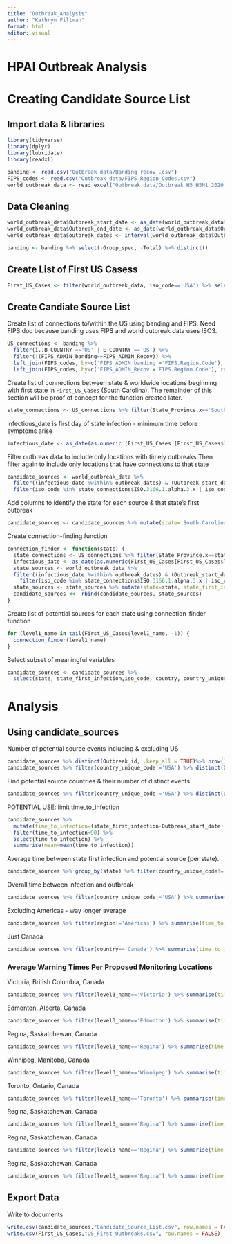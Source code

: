 ```yaml
---
title: "Outbreak_Analysis"
author: "Kathryn Fillman"
format: html
editor: visual
---
```


# HPAI Outbreak Analysis

# Creating Candidate Source List

## Import data & libraries

```r
library(tidyverse)
library(dplyr)
library(lubridate)
library(readxl)

banding <- read.csv("Outbreak_data/Banding_recov_.csv")
FIPS_codes <- read.csv("Outbreak_data/FIPS_Region_Codes.csv")
world_outbreak_data <- read_excel("Outbreak_data/Outbreak_H5_H5N1_2020_Sept2023_World.xlsx", sheet = "outbreaks")
```

## Data Cleaning

```r
world_outbreak_data$Outbreak_start_date <- as_date(world_outbreak_data$Outbreak_start_date)
world_outbreak_data$Outbreak_end_date <- as_date(world_outbreak_data$Outbreak_end_date)
world_outbreak_data$outbreak_dates <- interval(world_outbreak_data$Outbreak_start_date, world_outbreak_data$Outbreak_end_date)
```

```r
banding <- banding %>% select(-Group_spec, -Total) %>% distinct()
```

## Create List of First US Casess

```r
First_US_Cases <- filter(world_outbreak_data, iso_code=='USA') %>% select(country_unique_code, level1_name, level2_name, Latitude, Longitude, Outbreak_start_date, outbreak_dates, reporting_level, strain_eng, sero_sub_genotype_eng,  disease_eng) %>% arrange(Outbreak_start_date) %>% distinct(level1_name, .keep_all = TRUE)
```

## Create Candiate Source List

Create list of connections to/within the US using banding and FIPS. Need FIPS doc because banding uses FIPS and world outbreak data uses ISO3.

```r
US_connections <- banding %>%
  filter(ï..B_COUNTRY_=='US' | E_COUNTRY_=='US') %>%
  filter(!(FIPS_ADMIN_banding==FIPS_ADMIN_Recov)) %>% 
  left_join(FIPS_codes, by=c('FIPS_ADMIN_banding'='FIPS.Region.Code'), relationship = 'many-to-one') %>%
  left_join(FIPS_codes, by=c('FIPS_ADMIN_Recov'='FIPS.Region.Code'), relationship = 'many-to-one')
```

Create list of connections between state & worldwide locations beginning with first state in `First_US_Cases` (South Carolina). The remainder of this section will be proof of concept for the function created later.

```r
state_connections <- US_connections %>% filter(State_Province.x=='South Carolina' | State_Province.y=='South Carolina')
```

infectious_date is first day of state infection - minimum time before symptoms arise

```r
infectious_date <- as_date(as.numeric (First_US_Cases [First_US_Cases$level1_name== 'South Carolina', "Outbreak_start_date"])-3)
```

Filter outbreak data to include only locations with timely outbreaks Then filter again to include only locations that have connections to that state

```r
candidate_sources <- world_outbreak_data %>%
  filter((infectious_date %within% outbreak_dates) & (Outbreak_start_date < infectious_date)) %>%
  filter(iso_code %in% state_connections$ISO.3166.1.alpha.3.x | iso_code %in% state_connections$ISO.3166.1.alpha.3.y)
```

Add columns to identify the state for each source & that state's first outbreak

```r
candidate_sources <- candidate_sources %>% mutate(state='South Carolina', state_first_infection=(infectious_date+3))
```

Create connection-finding function

```r
connection_finder <- function(state) {
  state_connections <- US_connections %>% filter(State_Province.x==state | State_Province.y==state)
  infectious_date <- as_date(as.numeric(First_US_Cases[First_US_Cases$level1_name==state, "Outbreak_start_date"])-3)
  state_sources <- world_outbreak_data %>%
  filter((infectious_date %within% outbreak_dates) & (Outbreak_start_date < infectious_date)) %>%
    filter(iso_code %in% state_connections$ISO.3166.1.alpha.3.x | iso_code %in% state_connections$ISO.3166.1.alpha.3.y)
  state_sources <- state_sources %>% mutate(state=state, state_first_infection=(infectious_date+3))
  candidate_sources <<- rbind(candidate_sources, state_sources)
}
```

Create list of potential sources for each state using connection_finder function

```r
for (level1_name in tail(First_US_Cases$level1_name, -1)) {
  connection_finder(level1_name)
}
```

Select subset of meaningful variables

```r
candidate_sources <- candidate_sources %>%
  select(state, state_first_infection,iso_code, country, country_unique_code, region, reporting_level, strain_eng, sero_sub_genotype_eng,  disease_eng, Outbreak_id, Latitude, Longitude, Outbreak_start_date, level3_name, level2_name, level1_name)
```

# Analysis

## Using candidate_sources

Number of potential source events including & excluding US

```r
candidate_sources %>% distinct(Outbreak_id, .keep_all = TRUE)%>% nrow()
candidate_sources %>% filter(country_unique_code!='USA') %>% distinct(Outbreak_id, .keep_all = TRUE) %>% nrow()
```

Find potential source countries & their number of distinct events

```r
candidate_sources %>% filter(country_unique_code!='USA') %>% distinct(Outbreak_id, .keep_all = TRUE) %>% count(country) %>% arrange(desc(n))
```

POTENTIAL USE: limit time_to_infection

```r
candidate_sources %>% 
  mutate(time_to_infection=(state_first_infection-Outbreak_start_date)) %>%
  filter(time_to_infection<90) %>%
  select(time_to_infection) %>%
  summarise(mean=mean(time_to_infection))
```

Average time between state first infection and potential source (per state).

```r
candidate_sources %>% group_by(state) %>% filter(country_unique_code!='USA') %>% summarise(time_to_infection=mean(state_first_infection-Outbreak_start_date))
```

Overall time between infection and outbreak

```r
candidate_sources %>% filter(country_unique_code!='USA') %>% summarise(time_to_infection=mean(state_first_infection-Outbreak_start_date), min=min(state_first_infection-Outbreak_start_date), max=max(state_first_infection-Outbreak_start_date))
```

Excluding Americas - way longer average

```r
candidate_sources %>% filter(region!='Americas') %>% summarise(time_to_infection=mean(state_first_infection-Outbreak_start_date), min=min(state_first_infection-Outbreak_start_date), max=max(state_first_infection-Outbreak_start_date))
```

Just Canada

```r
candidate_sources %>% filter(country=='Canada') %>% summarise(time_to_infection=mean(state_first_infection-Outbreak_start_date), min=min(state_first_infection-Outbreak_start_date), max=max(state_first_infection-Outbreak_start_date))
```

### Average Warning Times Per Proposed Monitoring Locations

Victoria, British Columbia, Canada

```r
candidate_sources %>% filter(level3_name=='Victoria') %>% summarise(time_to_infection=mean(state_first_infection-Outbreak_start_date), min=min(state_first_infection-Outbreak_start_date), max=max(state_first_infection-Outbreak_start_date))
```

Edmonton, Alberta, Canada

```r
candidate_sources %>% filter(level3_name=='Edmonton') %>% summarise(time_to_infection=mean(state_first_infection-Outbreak_start_date), min=min(state_first_infection-Outbreak_start_date), max=max(state_first_infection-Outbreak_start_date))
```

Regina, Saskatchewan, Canada

```r
candidate_sources %>% filter(level3_name=='Regina') %>% summarise(time_to_infection=mean(state_first_infection-Outbreak_start_date), min=min(state_first_infection-Outbreak_start_date), max=max(state_first_infection-Outbreak_start_date))
```

Winnipeg, Manitoba, Canada

```r
candidate_sources %>% filter(level3_name=='Winnipeg') %>% summarise(time_to_infection=mean(state_first_infection-Outbreak_start_date), min=min(state_first_infection-Outbreak_start_date), max=max(state_first_infection-Outbreak_start_date))
```

Toronto, Ontario, Canada

```r
candidate_sources %>% filter(level3_name=='Toronto') %>% summarise(time_to_infection=mean(state_first_infection-Outbreak_start_date), min=min(state_first_infection-Outbreak_start_date), max=max(state_first_infection-Outbreak_start_date))
```

Regina, Saskatchewan, Canada

```r
candidate_sources %>% filter(level3_name=='Regina') %>% summarise(time_to_infection=mean(state_first_infection-Outbreak_start_date), min=min(state_first_infection-Outbreak_start_date), max=max(state_first_infection-Outbreak_start_date))
```

Regina, Saskatchewan, Canada

```r
candidate_sources %>% filter(level3_name=='Regina') %>% summarise(time_to_infection=mean(state_first_infection-Outbreak_start_date), min=min(state_first_infection-Outbreak_start_date), max=max(state_first_infection-Outbreak_start_date))
```

Regina, Saskatchewan, Canada

```r
candidate_sources %>% filter(level3_name=='Regina') %>% summarise(time_to_infection=mean(state_first_infection-Outbreak_start_date), min=min(state_first_infection-Outbreak_start_date), max=max(state_first_infection-Outbreak_start_date))
```

## Export Data

Write to documents

```r
write.csv(candidate_sources,"Candidate_Source_List.csv", row.names = FALSE)
write.csv(First_US_Cases,"US_First_Outbreaks.csv", row.names = FALSE)
```
